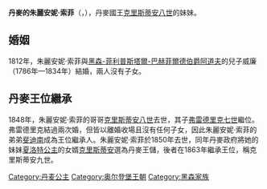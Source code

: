 {{Unreferenced|time=2020-08-31T23:14:51+00:00}}
{{Infobox noble
| name         = 丹麥的朱麗安妮·索菲
| image        = Princess Juliane Sophie of Denmark.jpg
| birth_date   = {{Birth date|1788|2|18|df=yes}}
| birth_place  = {{flag|Denmark}}[[哥本哈根|哥本哈根]]
| death_date   = {{Death date and age|1850|05|09|1788|02|18|df=y}}
| death_place  = {{flag|Denmark}}哥本哈根
| burial_place = [[羅斯基勒主教座堂|羅斯基勒主教座堂]]
| noble family = [[歐登堡王朝|歐登堡王朝]]
| father       = [[丹麥的弗雷德里克_(1753-1805)|弗雷德里克親王]]
| mother       = [[索菲·弗蕾德里克_(梅克倫堡-施威林)|梅克倫堡-施威林的索菲·弗蕾德里克]]
| religion     = [[信義宗|信義宗]]
}}
'''丹麥的朱麗安妮·索菲'''（{{lang-da|Juliane Sophie af Danmark}}，{{bd|1788年|2月18日|1850年|5月9日}}），丹麥國王[[克里斯蒂安八世|克里斯蒂安八世]]的妹妹。

== 婚姻 ==
1812年，朱麗安妮·索菲與[[阿道夫_(黑森-菲利普斯塔爾-巴赫菲爾德)|黑森-菲利普斯塔爾-巴赫菲爾德伯爵阿道夫]]的兒子威廉（1786年—1834年）結婚，兩人沒有子女。

== 丹麥王位繼承 ==
1848年，朱麗安妮·索菲的哥哥[[克里斯蒂安八世|克里斯蒂安八世]]去世，其子[[弗雷德里克七世|弗雷德里克七世]]繼位。弗雷德里克結過兩次婚，但皆以離婚收場且沒有任何子女，因此朱麗安妮·索菲的弟弟[[斐迪南王子_(丹麥)|斐迪南]]成為王位繼承人。朱麗安妮·索菲於1850年去世，同年丹麥政府將她的妹妹[[夏洛特公主_(丹麥)|夏洛特公主]]的女婿[[克里斯蒂安九世|克里斯蒂安]]選為丹麥王儲，後者在1863年繼承王位，稱克里斯蒂安九世。

[[Category:丹麦公主|Category:丹麦公主]]
[[Category:奥尔登堡王朝|Category:奥尔登堡王朝]]
[[Category:黑森家族|Category:黑森家族]]
